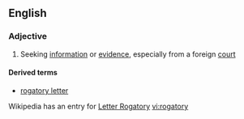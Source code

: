 ==English==

===Adjective===
{{en-adj}}

# Seeking [[information]] or [[evidence]], especially from a foreign [[court]]

====Derived terms====
* [[rogatory letter]]
Wikipedia has an entry for [http://en.wikipedia.org/wiki/Letter_rogatory Letter Rogatory]
[[vi:rogatory]]